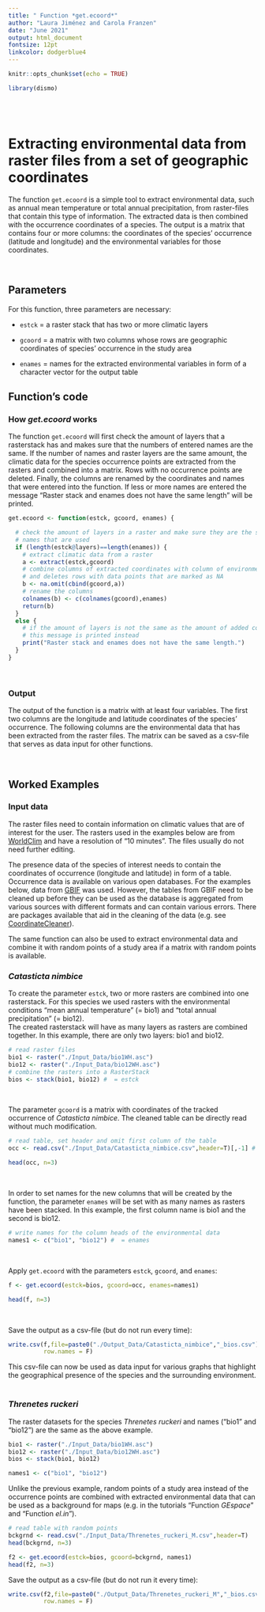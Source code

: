 ```yaml
---
title: " Function *get.ecoord*"
author: "Laura Jiménez and Carola Franzen"
date: "June 2021"
output: html_document
fontsize: 12pt
linkcolor: dodgerblue4
---
```



```r
knitr::opts_chunk$set(echo = TRUE)

library(dismo)

```
\
\
  
# Extracting environmental data from raster files from a set of geographic coordinates

The function `get.ecoord` is a simple tool to extract environmental data, such as annual mean temperature or total annual precipitation, from raster-files that contain this type of information. The extracted data is then combined with the occurrence coordinates of a species. The output is a matrix that contains four or more columns: the coordinates of the species' occurrence (latitude and longitude) and the environmental variables for those coordinates.
\
  
\
  
## Parameters

For this function, three parameters are necessary:
\

* `estck` = a raster stack that has two or more climatic layers
\

* `gcoord` = a matrix with two columns whose rows are geographic coordinates of species' occurrence in the study area
\

* `enames` = names for the extracted environmental variables in form of a character vector for the output table
\
  
## Function's code


### How *get.ecoord* works
  
The function `get.ecoord` will first check the amount of layers that a rasterstack has and makes sure that the numbers of entered names are the same. If the number of names and raster layers are the same amount, the climatic data for the species occurrence points are extracted from the rasters and combined into a matrix. Rows with no occurrence points are deleted. Finally, the columns are renamed by the coordinates and names that were entered into the function.
If less or more names are entered the message "Raster stack and enames does not have the same length" will be printed.  

```r
get.ecoord <- function(estck, gcoord, enames) {

  # check the amount of layers in a raster and make sure they are the same as the
  # names that are used
  if (length(estck@layers)==length(enames)) {  
    # extract climatic data from a raster
    a <- extract(estck,gcoord)  
    # combine columns of extracted coordinates with column of environmental data
    # and deletes rows with data points that are marked as NA
    b <- na.omit(cbind(gcoord,a)) 
    # rename the columns 
    colnames(b) <- c(colnames(gcoord),enames) 
    return(b)
  }
  else { 
    # if the amount of layers is not the same as the amount of added column names,
    # this message is printed instead
    print("Raster stack and enames does not have the same length.") 
  }
}
```
\

### Output

The output of the function is a matrix with at least four variables. The first two columns are the longitude and latitude coordinates of the species' occurrence. The following columns are the environmental data that has been extracted from the raster files. The matrix can be saved as a csv-file that serves as data input for other functions.
\

\
  
## Worked Examples

### Input data

The raster files need to contain information on climatic values that are of interest for the user. The rasters used in the examples below are from [WorldClim](https://worldclim.org/data/index.html) and have a resolution of "10 minutes". The files usually do not need further editing.

The presence data of the species of interest needs to contain the coordinates of occurrence (longitude and latitude) in form of a table. 
Occurrence data is available on various open databases. For the examples below, data from [GBIF](https://www.gbif.org/) was used. However, the tables from GBIF need to be cleaned up before they can be used as the database is aggregated from various sources with different formats and can contain various errors. There are packages available that aid in the cleaning of the data (e.g. see [CoordinateCleaner]( https://ropensci.github.io/CoordinateCleaner/articles/Cleaning_GBIF_data_with_CoordinateCleaner.html)).

The same function can also be used to extract environmental data and combine it with random points of a study area if a matrix with random points is available.
\
  
### *Catasticta nimbice*

To create the parameter `estck`, two or more rasters are combined into one rasterstack. For this species we used rasters with the environmental conditions "mean annual temperature" (= bio1) and "total annual precipitation" (= bio12).  
The created rasterstack will have as many layers as rasters are combined together. In this example, there are only two layers: bio1 and bio12.
```r

# read raster files
bio1 <- raster("./Input_Data/bio1WH.asc")
bio12 <- raster("./Input_Data/bio12WH.asc")
# combine the rasters into a RasterStack
bios <- stack(bio1, bio12) #  = estck

```
\
  
The parameter `gcoord` is a matrix with coordinates of the tracked occurrence of *Catasticta nimbice*. The cleaned table can be directly read without much modification.
```r
# read table, set header and omit first column of the table
occ <- read.csv("./Input_Data/Catasticta_nimbice.csv",header=T)[,-1] #  = gcoord

head(occ, n=3)

```
\

In order to set names for the new columns that will be created by the function, the parameter `enames` will be set with as many names as rasters have been stacked. In this example, the first column name is bio1 and the second is bio12. 
```r
# write names for the column heads of the environmental data
names1 <- c("bio1", "bio12") #  = enames


```
\

Apply `get.ecoord` with the parameters `estck`, `gcoord`, and `enames`:
```r
f <- get.ecoord(estck=bios, gcoord=occ, enames=names1)

head(f, n=3)

```
\

Save the output as a csv-file (but do not run every time):
```r
write.csv(f,file=paste0("./Output_Data/Catasticta_nimbice","_bios.csv"),
          row.names = F)
```
This csv-file can now be used as data input for various graphs that highlight the geographical presence of the species and the surrounding environment.
\
\

### *Threnetes ruckeri*

The raster datasets for the species *Threnetes ruckeri* and names ("bio1" and "bio12") are the same as the above example.

```r
bio1 <- raster("./Input_Data/bio1WH.asc") 
bio12 <- raster("./Input_Data/bio12WH.asc") 
bios <- stack(bio1, bio12)

names1 <- c("bio1", "bio12") 

```
  
Unlike the previous example, random points of a study area instead of the occurrence points are combined with extracted environmental data that can be used as a background for maps (e.g. in the tutorials "Function *GEspace*" and "Function *el.in*").

```r
# read table with random points
bckgrnd <- read.csv("./Input_Data/Threnetes_ruckeri_M.csv",header=T)
head(bckgrnd, n=3)

f2 <- get.ecoord(estck=bios, gcoord=bckgrnd, names1) 
head(f2, n=3)
```


Save the output as a csv-file (but do not run it every time):
```r

write.csv(f2,file=paste0("./Output_Data/Threnetes_ruckeri_M","_bios.csv"),
          row.names = F)
```
  
  